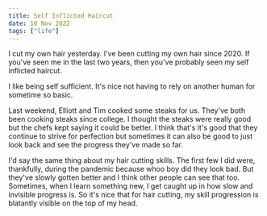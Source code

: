 ```yaml
---
title: Self Inflicted Haircut
date: 10 Nov 2022
tags: ["life"]
---
```


I cut my own hair yesterday.
I've been cutting my own hair since 2020.
If you've seen me in the last two years, then you've probably seen my self inflicted haircut.

I like being self sufficient.
It's nice not having to rely on another human for sometime so basic.

Last weekend, Elliott and Tim cooked some steaks for us.
They've both been cooking steaks since college.
I thought the steaks were really good but the chefs kept saying it could be better.
I think that's it's good that they continue to strive for perfection but sometimes
it can also be good to just look back and see the progress they've made so far.

I'd say the same thing about my hair cutting skills.
The first few I did were, thankfully, during the pandemic because whoo boy did they look bad.
But they've slowly gotten better and I think other people can see that too.
Sometimes, when I learn something new, I get caught up in how slow and invisible progress is.
So it's nice that for hair cutting, my skill progression is blatantly visible on the top of my head.
